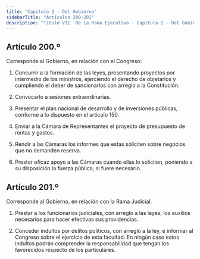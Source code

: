 ```yaml
---
title: "Capitulo 2 - Del Gobierno"
sidebarTitle: "Artículos 200-201"
description: "Título VII  De La Rama Ejecutiva - Capítulo 2 - Del Gobierno"
---
```


## Artículo 200.º

Corresponde al Gobierno, en relación con el Congreso:

1. Concurrir a la formación de las leyes, presentando proyectos por intermedio de los ministros, ejerciendo el derecho de objetarlos y cumpliendo el deber de sancionarlos con arreglo a la Constitución.

2. Convocarlo a sesiones extraordinarias.

3. Presentar el plan nacional de desarrollo y de inversiones públicas, conforme a lo dispuesto en el artículo 150.

4. Enviar a la Cámara de Representantes el proyecto de presupuesto de rentas y gastos.

5. Rendir a las Cámaras los informes que estas soliciten sobre negocios que no demanden reserva.

6. Prestar eficaz apoyo a las Cámaras cuando ellas lo soliciten, poniendo a su disposición la fuerza pública, si fuere necesario.

## Artículo 201.º

Corresponde al Gobierno, en relación con la Rama Judicial:

1. Prestar a los funcionarios judiciales, con arreglo a las leyes, los auxilios necesarios para hacer efectivas sus providencias.

2. Conceder indultos por delitos políticos, con arreglo a la ley, e informar al Congreso sobre el ejercicio de esta facultad. En ningún caso estos indultos podrán comprender la responsabilidad que tengan los favorecidos respecto de los particulares.
